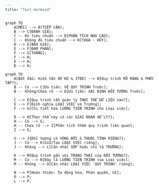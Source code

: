 ```yaml
---
title: "Test mermaid"
---
```


```mermaid
graph TD
    A[MỚI] --> B(TIẾP CẬN);
    B --> C{ĐÁNH GIÁ};
    C -- Đủ tiêu chuẩn --> D[PHÂN TÍCH NHU CẦU];
    C -- Không đủ tiêu chuẩn --> H[THUA - HỦY];
    D --> E[BÁO GIÁ];
    E --> F[ĐÀM PHÁN];
    F --> G[THẮNG];
    F --> H;
    E --> H;
    D --> H;
```

```mermaid
graph TD
    A[Bắt đầu: Hiểu Vấn đề KD & JTBD] --> B{Quy trình RÕ RÀNG & PHỨC TẠP?};
    B -- Có --> C[Ưu tiên: VẼ QUY TRÌNH Trước];
    B -- Không/Chưa rõ --> D[Ưu tiên: XÁC ĐỊNH ĐỐI TƯỢNG Trước];

    C --> E{Quy trình cần quản lý THỰC THỂ DỮ LIỆU nào?};
    E --> F[Định nghĩa LOẠI VIỆC và Trường];
    F --> G[Chi tiết hóa LUỒNG TIẾN TRÌNH cho Loại việc];

    D --> H{Thực thể này có các GIAI ĐOẠN XỬ LÝ?};
    H -- Có --> G;
    H -- Chưa rõ --> I[Phân tích thêm quy trình liên quan];
    I --> G;

    G --> J{Đối tượng có VÒNG ĐỜI & THUỘC TÍNH RIÊNG?};
    J -- Có --> K[Giữ/Tạo LOẠI VIỆC riêng];
    J -- Không --> L[Cân nhắc GỘP hoặc chỉ là TRƯỜNG];

    K --> M{Quy trình gắn với TRẠNG THÁI của ĐỐI TƯỢNG?};
    M -- Có --> N[Đây là LUỒNG TIẾN TRÌNH của Loại việc];
    M -- Không --> O[Cân nhắc LOẠI VIỆC 'QUY TRÌNH' riêng];

    N --> P[Hoàn thiện: Tự động hóa, Phân quyền, UI];
    O --> P;
    L --> P;
```

